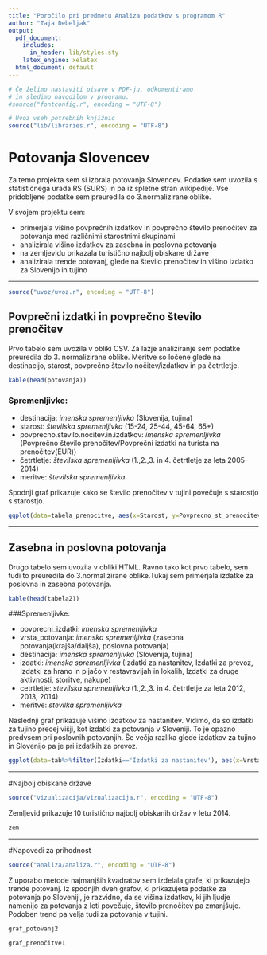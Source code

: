 ```yaml
---
title: "Poročilo pri predmetu Analiza podatkov s programom R"
author: "Taja Debeljak"
output:
  pdf_document:
    includes:
      in_header: lib/styles.sty
    latex_engine: xelatex
  html_document: default
---
```


```r
# Če želimo nastaviti pisave v PDF-ju, odkomentiramo
# in sledimo navodilom v programu.
#source("fontconfig.r", encoding = "UTF-8")

# Uvoz vseh potrebnih knjižnic
source("lib/libraries.r", encoding = "UTF-8")
```

# Potovanja Slovencev

Za temo projekta sem si izbrala potovanja Slovencev. Podatke sem uvozila s statističnega urada RS (SURS) in pa iz spletne stran wikipedije. Vse pridobljene podatke sem preuredila do 3.normalizirane oblike. 

V svojem projektu sem:

* primerjala višino povprečnih izdatkov in povprečno število prenočitev za potovanja med različnimi starostnimi skupinami
* analizirala višino izdatkov za zasebna in poslovna potovanja
* na zemljevidu prikazala turistično najbolj obiskane države
* analizirala trende potovanj, glede na število prenočitev in višino izdatko za Slovenijo in tujino

***


```r
source("uvoz/uvoz.r", encoding = "UTF-8")
```

## Povprečni izdatki in povprečno število prenočitev

Prvo tabelo sem uvozila v obliki CSV. Za lažje analiziranje sem podatke preuredila do 3. normalizirane oblike. Meritve so ločene glede na destinacijo, starost, povprečno število nočitev/izdatkov in pa četrtletje. 

```r
kable(head(potovanja))
```


### Spremenljivke:


* destinacija: _imenska spremenljivka_ (Slovenija, tujina)
* starost: _številska spremenljivka_ (15-24, 25-44, 45-64, 65+)
* povprecno.stevilo.nocitev.in.izdatkov: _imenska spremenljivka_ (Povprečno število prenočitev/Povprečni izdatki na turista na prenočitev(EUR))
* četrtletje: _številska spremenljivka_ (1.,2.,3. in 4. četrtletje za leta 2005-2014)
* meritve: _številska spremenljivka_

Spodnji graf prikazuje kako se število prenočitev v tujini povečuje s starostjo s starostjo. 

```r
ggplot(data=tabela_prenocitve, aes(x=Starost, y=Povprecno_st_prenocitev_tujina)) + geom_bar(stat="identity",fill="indianred",size=1) + labs(list(title = "Prenočitve v tujini", x="Starost", y="Povprečno število prenočitev"))
```

***

## Zasebna in poslovna potovanja

Drugo tabelo sem uvozila v obliki HTML. Ravno tako kot prvo tabelo, sem tudi to preuredila do 3.normalizirane oblike.Tukaj sem primerjala izdatke za poslovna in zasebna potovanja.


```r
kable(head(tabela2))
```

###Spremenljivke:

* povprecni_izdatki: _imenska spremenljivka_
* vrsta_potovanja: _imenska spremenljivka_ (zasebna potovanja(krajša/daljša), poslovna potovanja)
* destinacija: _imenska spremenljivka_ (Slovenija, tujina)
* izdatki: _imenska spremenljivka_ (Izdatki za nastanitev, Izdatki za prevoz, Izdatki za hrano in pijačo v restavravijah in lokalih, Izdatki za druge aktivnosti, storitve, nakupe)
* cetrtletje: _stevilska spremenljivka_ (1.,2.,3. in 4. četrtletje za leta 2012, 2013, 2014)
* meritve: _stevilka spremenljivka_

Naslednji graf prikazuje višino izdatkov za nastanitev. Vidimo, da so izdatki za tujino precej višji, kot izdatki za potovanja v Sloveniji. To je opazno predvsem pri poslovnih potovanjih. Še večja razlika glede izdatkov za tujino in Slovenijo pa je pri izdatkih za prevoz. 

```r
ggplot(data=tab%>%filter(Izdatki=='Izdatki za nastanitev'), aes(x=Vrsta_potovanja, y=`Meritve`, fill=Destinacija)) + geom_bar(stat = "identity", position = "dodge")
```

***

#Najbolj obiskane države

```r
source("vizualizacija/vizualizacija.r", encoding = "UTF-8")
```


Zemljevid prikazuje 10 turistično najbolj obiskanih držav v letu 2014.

```r
zem 
```



***
#Napovedi za prihodnost

```r
source("analiza/analiza.r", encoding = "UTF-8")
```


Z uporabo metode najmanjših kvadratov sem izdelala grafe, ki prikazujejo trende potovanj. Iz spodnjih dveh grafov, ki prikazujeta podatke za potovanja po Sloveniji, je razvidno, da se višina izdatkov, ki jih ljudje namenijo za potovanja z leti povečuje, število prenočitev pa zmanjšuje. Podoben trend pa velja tudi za potovanja v tujini. 

```r
graf_potovanj2 
```

```r
graf_prenočitve1 
```


